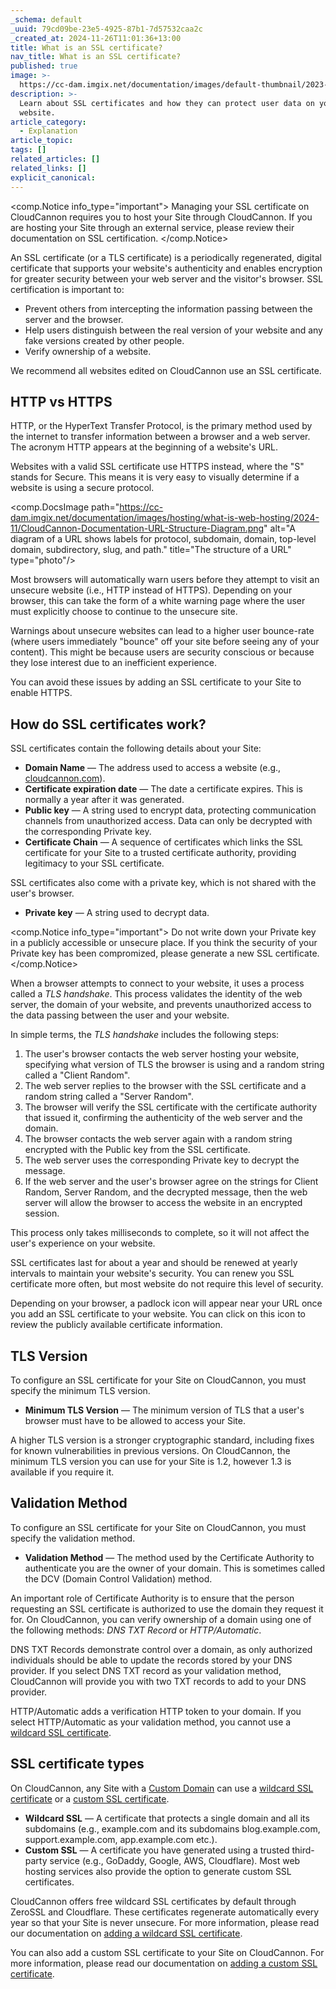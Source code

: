 ```yaml
---
_schema: default
_uuid: 79cd09be-23e5-4925-87b1-7d57532caa2c
_created_at: 2024-11-26T11:01:36+13:00
title: What is an SSL certificate?
nav_title: What is an SSL certificate?
published: true
image: >-
  https://cc-dam.imgix.net/documentation/images/default-thumbnail/2023-Q4/CloudCannon-Documentation-Thumbnail.png
description: >-
  Learn about SSL certificates and how they can protect user data on your
  website.
article_category:
  - Explanation
article_topic:
tags: []
related_articles: []
related_links: []
explicit_canonical:
---
```

<comp.Notice info_type="important">
  Managing your SSL certificate on CloudCannon requires you to host your Site through CloudCannon. If you are hosting your Site through an external service, please review their documentation on SSL certification.
</comp.Notice>

An SSL certificate (or a TLS certificate) is a periodically regenerated, digital certificate that supports your website's authenticity and enables encryption for greater security between your web server and the visitor's browser. SSL certification is important to:

* Prevent others from intercepting the information passing between the server and the browser.
* Help users distinguish between the real version of your website and any fake versions created by other people.
* Verify ownership of a website.

We recommend all websites edited on CloudCannon use an SSL certificate.

## HTTP vs HTTPS

HTTP, or the HyperText Transfer Protocol, is the primary method used by the internet to transfer information between a browser and a web server. The acronym HTTP appears at the beginning of a website's URL.

Websites with a valid SSL certificate use HTTPS instead, where the "S" stands for Secure. This means it is very easy to visually determine if a website is using a secure protocol.

<comp.DocsImage path="https://cc-dam.imgix.net/documentation/images/hosting/what-is-web-hosting/2024-11/CloudCannon-Documentation-URL-Structure-Diagram.png" alt="A diagram of a URL shows labels for protocol, subdomain, domain, top-level domain, subdirectory, slug, and path." title="The structure of a URL" type="photo"/>

Most browsers will automatically warn users before they attempt to visit an unsecure website (i.e., HTTP instead of HTTPS). Depending on your browser, this can take the form of a white warning page where the user must explicitly choose to continue to the unsecure site.

Warnings about unsecure websites can lead to a higher user bounce-rate (where users immediately "bounce" off your site before seeing any of your content). This might be because users are security conscious or because they lose interest due to an inefficient experience.

You can avoid these issues by adding an SSL certificate to your Site to enable HTTPS.

## How do SSL certificates work?

SSL certificates contain the following details about your Site:

* **Domain Name** — The address used to access a website (e.g., [cloudcannon.com](https://cloudcannon.com/)).
* **Certificate expiration date** — The date a certificate expires. This is normally a year after it was generated.
* **Public key** — A string used to encrypt data, protecting communication channels from unauthorized access. Data can only be decrypted with the corresponding Private key.
* **Certificate Chain** — A sequence of certificates which links the SSL certificate for your Site to a trusted certificate authority, providing legitimacy to your SSL certificate.

SSL certificates also come with a private key, which is not shared with the user's browser.

* **Private key** — A string used to decrypt data.

<comp.Notice info_type="important">
  Do not write down your Private key in a publicly accessible or unsecure place. If you think the security of your Private key has been compromized, please generate a new SSL certificate.
</comp.Notice>

When a browser attempts to connect to your website, it uses a process called a *TLS handshake*. This process validates the identity of the web server, the domain of your website, and prevents unauthorized access to the data passing between the user and your website.

In simple terms, the *TLS handshake* includes the following steps:

1. The user's browser contacts the web server hosting your website, specifying what version of TLS the browser is using and a random string called a "Client Random".
2. The web server replies to the browser with the SSL certificate and a random string called a "Server Random".
3. The browser will verify the SSL certificate with the certificate authority that issued it, confirming the authenticity of the web server and the domain.
4. The browser contacts the web server again with a random string encrypted with the Public key from the SSL certificate.
5. The web server uses the corresponding Private key to decrypt the message.
6. If the web server and the user's browser agree on the strings for Client Random, Server Random, and the decrypted message, then the web server will allow the browser to access the website in an encrypted session.

This process only takes milliseconds to complete, so it will not affect the user's experience on your website.

SSL certificates last for about a year and should be renewed at yearly intervals to maintain your website's security. You can renew you SSL certificate more often, but most website do not require this level of security.

Depending on your browser, a padlock icon will appear near your URL once you add an SSL certificate to your website. You can click on this icon to review the publicly available certificate information.

## TLS Version

To configure an SSL certificate for your Site on CloudCannon, you must specify the minimum TLS version.

* **Minimum TLS Version** — The minimum version of TLS that a user's browser must have to be allowed to access your Site.

A higher TLS version is a stronger cryptographic standard, including fixes for known vulnerabilities in previous versions. On CloudCannon, the minimum TLS version you can use for your Site is 1.2, however 1.3 is available if you require it.

## Validation Method

To configure an SSL certificate for your Site on CloudCannon, you must specify the validation method.

* **Validation Method** — The method used by the Certificate Authority to authenticate you are the owner of your domain. This is sometimes called the DCV (Domain Control Validation) method.

An important role of Certificate Authority is to ensure that the person requesting an SSL certificate is authorized to use the domain they request it for. On CloudCannon, you can verify ownership of a domain using one of the following methods: *DNS TXT Record* or *HTTP/Automatic*.

DNS TXT Records demonstrate control over a domain, as only authorized individuals should be able to update the records stored by your DNS provider. If you select DNS TXT record as your validation method, CloudCannon will provide you with two TXT records to add to your DNS provider.

HTTP/Automatic adds a verification HTTP token to your domain. If you select HTTP/Automatic as your validation method, you cannot use a [wildcard SSL certificate](/documentation/articles/https-support-for-your-sites-hosted-on-cloudcannon/).

## SSL certificate types

On CloudCannon, any Site with a [Custom Domain](/documentation/articles/what-is-a-custom-domain/) can use a [wildcard SSL certificate](/documentation/articles/https-support-for-your-sites-hosted-on-cloudcannon/) or a [custom SSL certificate](/documentation/articles/add-a-custom-ssl-certificate/).

* **Wildcard SSL** — A certificate that protects a single domain and all its subdomains (e.g., example.com and its subdomains blog.example.com, support.example.com, app.example.com etc.).
* **Custom SSL** — A certificate you have generated using a trusted third-party service (e.g., GoDaddy, Google, AWS, Cloudflare). Most web hosting services also provide the option to generate custom SSL certificates.

CloudCannon offers free wildcard SSL certificates by default through ZeroSSL and Cloudflare. These certificates regenerate automatically every year so that your Site is never unsecure. For more information, please read our documentation on [adding a wildcard SSL certificate](/documentation/articles/https-support-for-your-sites-hosted-on-cloudcannon/).

You can also add a custom SSL certificate to your Site on CloudCannon. For more information, please read our documentation on [adding a custom SSL certificate](/documentation/articles/add-a-custom-ssl-certificate/).